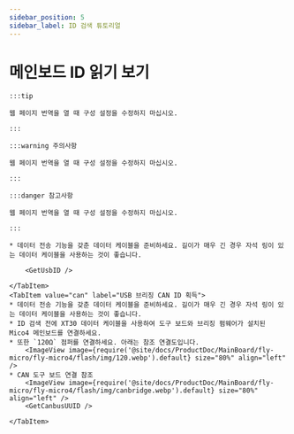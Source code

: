 ```yaml
---
sidebar_position: 5
sidebar_label: ID 검색 튜토리얼
---
```










# 메인보드 ID 읽기 보기

    :::tip

    웹 페이지 번역을 열 때 구성 설정을 수정하지 마십시오.

    :::

    :::warning 주의사항

    웹 페이지 번역을 열 때 구성 설정을 수정하지 마십시오.

    :::

    :::danger 참고사항

    웹 페이지 번역을 열 때 구성 설정을 수정하지 마십시오.

    :::

<Tabs>
    <TabItem value="usb" label="USB ID 획득" default>
        
    * 데이터 전송 기능을 갖춘 데이터 케이블을 준비하세요. 길이가 매우 긴 경우 자석 링이 있는 데이터 케이블을 사용하는 것이 좋습니다.
    
        <GetUsbID />
        
    </TabItem>
    <TabItem value="can" label="USB 브리징 CAN ID 획득">
    * 데이터 전송 기능을 갖춘 데이터 케이블을 준비하세요. 길이가 매우 긴 경우 자석 링이 있는 데이터 케이블을 사용하는 것이 좋습니다.
    * ID 검색 전에 XT30 데이터 케이블을 사용하여 도구 보드와 브리징 펌웨어가 설치된 Mico4 메인보드를 연결하세요.
    * 또한 `120Ω` 점퍼를 연결하세요. 아래는 참조 연결도입니다.
        <ImageView image={require('@site/docs/ProductDoc/MainBoard/fly-micro/fly-micro4/flash/img/120.webp').default} size="80%" align="left" />
    * CAN 도구 보드 연결 참조
        <ImageView image={require('@site/docs/ProductDoc/MainBoard/fly-micro/fly-micro4/flash/img/canbridge.webp').default} size="80%" align="left" />   
        <GetCanbusUUID />

    </TabItem>
</Tabs>